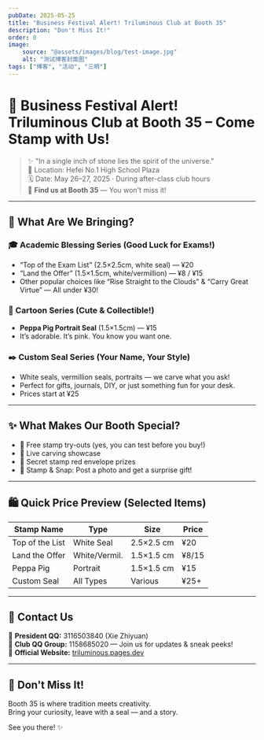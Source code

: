 ```yaml
---
pubDate: 2025-05-25
title: "Business Festival Alert! Triluminous Club at Booth 35"
description: "Don't Miss It!"
order: 0
image:
    source: "@assets/images/blog/test-image.jpg"
    alt: "测试博客封面图"
tags: ["博客", "活动", "三明"]
---
```


# 🧨 Business Festival Alert! Triluminous Club at Booth 35 – Come Stamp with Us!

> ✨ "In a single inch of stone lies the spirit of the universe."  
> 📍 Location: Hefei No.1 High School Plaza  
> 🗓️ Date: May 26–27, 2025 · During after-class club hours  
> 🎪 **Find us at Booth 35** — You won't miss it!

---

## 🧱 What Are We Bringing?

### 🎓 Academic Blessing Series (Good Luck for Exams!)
- “Top of the Exam List” (2.5×2.5cm, white seal) — ¥20  
- “Land the Offer” (1.5×1.5cm, white/vermillion) — ¥8 / ¥15  
- Other popular choices like “Rise Straight to the Clouds” & “Carry Great Virtue” — All under ¥30!

### 🐷 Cartoon Series (Cute & Collectible!)
- **Peppa Pig Portrait Seal** (1.5×1.5cm) — ¥15  
- It’s adorable. It’s pink. You know you want one.

### ✒️ Custom Seal Series (Your Name, Your Style)
- White seals, vermillion seals, portraits — we carve what you ask!  
- Perfect for gifts, journals, DIY, or just something fun for your desk.  
- Prices start at ¥25

---

## ✨ What Makes Our Booth Special?

- 🎯 Free stamp try-outs (yes, you can test before you buy!)  
- 🧱 Live carving showcase  
- 🧧 Secret stamp red envelope prizes  
- 📸 Stamp & Snap: Post a photo and get a surprise gift!

---

## 🛍️ Quick Price Preview (Selected Items)

| Stamp Name        | Type         | Size         | Price  |
|-------------------|--------------|--------------|--------|
| Top of the List   | White Seal   | 2.5×2.5 cm   | ¥20    |
| Land the Offer    | White/Vermil.| 1.5×1.5 cm   | ¥8/15  |
| Peppa Pig         | Portrait     | 1.5×1.5 cm   | ¥15    |
| Custom Seal       | All Types    | Various      | ¥25+   |

---

## 📮 Contact Us

📌 **President QQ:** 3116503840 (Xie Zhiyuan)  
📌 **Club QQ Group:** 1158685020 — Join us for updates & sneak peeks!  
📌 **Official Website:** [triluminous.pages.dev](https://triluminous.pages.dev)

---

## 🎉 Don't Miss It!

Booth 35 is where tradition meets creativity.  
Bring your curiosity, leave with a seal — and a story.

See you there! ✨
